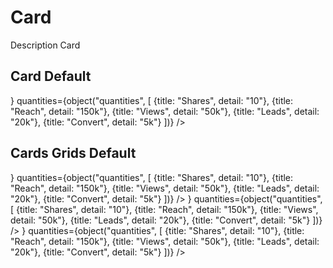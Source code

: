 
<Meta title="Molecules/Admin/Card"/>

# Card

Description Card

## Card Default
<Preview withToolbar>
  <Story name="Default">
    <Card
      title={text("title", "Flipp, la aplicación mas increíble de todos los tiempos llego a Brasil")}
      avatar={text("avatar", "https://material-ui.com/static/images/avatar/3.jpg")}
      action={
        <IconButton aria-label="settings">
          <LinkIcon/>
        </IconButton>
      }
      quantities={object("quantities", [
        {title: "Shares", detail: "10"},
        {title: "Reach", detail: "150k"},
        {title: "Views", detail: "50k"},
        {title: "Leads", detail: "20k"},
        {title: "Convert", detail: "5k"}
      ])}
    />
  </Story>
</Preview>

## Cards Grids Default
<Preview withToolbar>
  <Story name="Cards Grid">
    <GridContainer>
      <Card
        title={text("title", "Flipp, la aplicación mas increíble de todos los tiempos llego a Brasil")}
        avatar={text("avatar", "https://material-ui.com/static/images/avatar/3.jpg")}
        action={
          <IconButton aria-label="settings">
            <LinkIcon/>
          </IconButton>
        }
        quantities={object("quantities", [
          {title: "Shares", detail: "10"},
          {title: "Reach", detail: "150k"},
          {title: "Views", detail: "50k"},
          {title: "Leads", detail: "20k"},
          {title: "Convert", detail: "5k"}
        ])}
      />
      <Card
        title={text("title", "Flipp, la aplicación mas increíble de todos los tiempos llego a Brasil")}
        avatar={text("avatar", "https://material-ui.com/static/images/avatar/3.jpg")}
        action={
          <IconButton aria-label="settings">
            <LinkIcon/>
          </IconButton>
        }
        quantities={object("quantities", [
          {title: "Shares", detail: "10"},
          {title: "Reach", detail: "150k"},
          {title: "Views", detail: "50k"},
          {title: "Leads", detail: "20k"},
          {title: "Convert", detail: "5k"}
        ])}
      />
      <Card
        title={text("title", "Flipp, la aplicación mas increíble de todos los tiempos llego a Brasil")}
        avatar={text("avatar", "https://material-ui.com/static/images/avatar/3.jpg")}
        action={
          <IconButton aria-label="settings">
            <LinkIcon/>
          </IconButton>
        }
        quantities={object("quantities", [
          {title: "Shares", detail: "10"},
          {title: "Reach", detail: "150k"},
          {title: "Views", detail: "50k"},
          {title: "Leads", detail: "20k"},
          {title: "Convert", detail: "5k"}
        ])}
      />
    </GridContainer>
  </Story>
</Preview>

